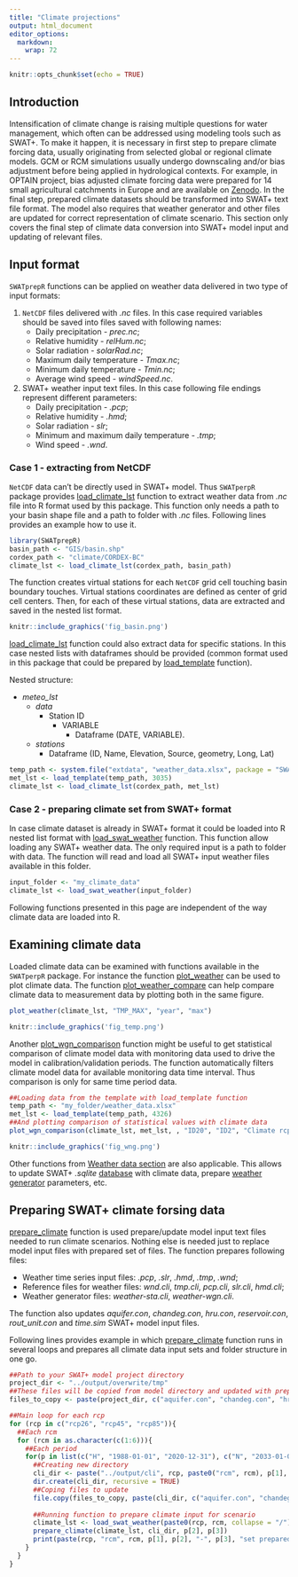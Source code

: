 ```yaml
---
title: "Climate projections"
output: html_document
editor_options: 
  markdown: 
    wrap: 72
---
```


```r
knitr::opts_chunk$set(echo = TRUE)
```

## Introduction

Intensification of climate change is raising multiple questions for water management, which often can be addressed using modeling tools such as SWAT+. To make it happen, it is necessary in first step to prepare climate forcing data, usually originating from selected global or regional climate models. GCM or RCM simulations usually undergo downscaling and/or bias adjustment before being applied in hydrological contexts. For example, in OPTAIN project, bias adjusted climate forcing data were prepared for 14 small agricultural catchments in Europe and are available on [Zenodo](https://zenodo.org/record/6202062#.ZHYrXHZByUk). In the final step, prepared climate datasets should be transformed into SWAT+ text file format. The model also requires that weather generator and other files are updated for correct representation of climate scenario. This section only covers the final step of climate data conversion into SWAT+ model input and updating of relevant files.

## Input format

`SWATprepR` functions can be applied on weather data delivered in two type of input formats:

1. `NetCDF` files delivered with *.nc* files. In this case required variables should be saved into files saved with following names:
    + Daily precipitation - *prec.nc*; 
    + Relative humidity - *relHum.nc*;
    + Solar radiation - *solarRad.nc*;
    + Maximum daily temperature - *Tmax.nc*;
    + Minimum daily temperature - *Tmin.nc*;
    + Average wind speed - *windSpeed.nc*.
2. SWAT+ weather input text files. In this case following file endings represent different parameters:
    + Daily precipitation - *.pcp*; 
    + Relative humidity - *.hmd*;
    + Solar radiation - *slr*;
    + Minimum and maximum daily temperature - *.tmp*;
    + Wind speed - *.wnd*.

### Case 1 - extracting from NetCDF

`NetCDF` data can't be directly used in SWAT+ model. Thus `SWATperpR` package provides [load_climate_lst](../reference/load_climate_lst.html) function to extract weather data from *.nc* file into R format used by this package. This function only needs a path to your basin shape file and a path to folder with *.nc* files. Following lines provides an example how to use it.

```r
library(SWATprepR)
basin_path <- "GIS/basin.shp"
cordex_path <- "climate/CORDEX-BC"
climate_lst <- load_climate_lst(cordex_path, basin_path)
```

The function creates virtual stations for each `NetCDF` grid cell touching basin boundary touches. Virtual stations coordinates are defined as center of grid cell centers. Then, for each of these virtual stations, data are extracted and saved in the nested list format. 

```r
knitr::include_graphics('fig_basin.png')
```

[load_climate_lst](../reference/load_climate_lst.html) function could also extract data for specific stations. In this case nested lists with dataframes should be provided (common format used in this package that could be prepared by [load_template](../reference/load_template.html) function). 

Nested structure:

+ *meteo_lst*
    + *data*
        + Station ID
            + VARIABLE
                + Dataframe (DATE, VARIABLE). 
    + *stations*
        + Dataframe (ID, Name, Elevation, Source, geometry, Long, Lat) 

```r
temp_path <- system.file("extdata", "weather_data.xlsx", package = "SWATprepR")
met_lst <- load_template(temp_path, 3035)
climate_lst <- load_climate_lst(cordex_path, met_lst)
```

###  Case 2 - preparing climate set from SWAT+ format

In case climate dataset is already in SWAT+ format it could be loaded into R nested list format with [load_swat_weather](../reference/load_swat_weather.html) function. This function allow loading any SWAT+ weather data. The only required input is a path to folder with data. The function will read and load all SWAT+ input weather files available in this folder. 

```r
input_folder <- "my_climate_data"
climate_lst <- load_swat_weather(input_folder)
```

Following functions presented in this page  are independent of the way climate data are loaded into R. 

## Examining climate data

Loaded climate data can be examined with functions available in the `SWATperpR` package. For instance the function [plot_weather](../reference/plot_weather.html) can be used to plot climate data. The function [plot_weather_compare](../reference/plot_weather_compare.html) can help compare climate data to measurement data by plotting both in the same figure. 

```r
plot_weather(climate_lst, "TMP_MAX", "year", "max")
```

```r
knitr::include_graphics('fig_temp.png')
```

Another [plot_wgn_comparison](../reference/plot_wgn_comparison.html) function might be useful to get statistical comparison of climate model data with monitoring data used to drive the model in calibration/validation periods. The function automatically filters climate model data for available monitoring data time interval. Thus comparison is only for same time period data.  

```r
##Loading data from the template with load_template function
temp_path <- "my_folder/weather_data.xlsx"
met_lst <- load_template(temp_path, 4326)
##And plotting comparison of statistical values with climate data
plot_wgn_comparison(climate_lst, met_lst, , "ID20", "ID2", "Climate rcp26m1", "Monitoring data", "comparison")
```

```r
knitr::include_graphics('fig_wng.png')
```

Other functions from [Weather data section](../articles/weather.html) are also applicable. This allows to update SWAT+ *.sqlite* [database](https://biopsichas.github.io/SWATprepR/articles/weather.html#wgn-input-function) with climate data, prepare [weather generator](https://biopsichas.github.io/SWATprepR/articles/weather.html#wgn-input-function) parameters, etc.

## Preparing SWAT+ climate forsing data

[prepare_climate](../reference/prepare_climate.html) function is used prepare/update model input text files needed to run climate scenarios. Nothing else is needed just to replace model input files with prepared set of files. The function prepares following files:

+ Weather time series input files: *.pcp*, *.slr*, *.hmd*, *.tmp*, *.wnd*;
+ Reference files for weather files: *wnd.cli*, *tmp.cli*, *pcp.cli*, *slr.cli*, *hmd.cli*;
+ Weather generator files: *weather-sta.cli*, *weather-wgn.cli*.

The function also updates *aquifer.con*, *chandeg.con*, *hru.con*, *reservoir.con*, *rout_unit.con* and *time.sim* SWAT+ model input files.

Following lines provides example in which  [prepare_climate](../reference/prepare_climate.html) function runs in several loops and prepares all climate data input sets and folder structure in one go.  

```r
##Path to your SWAT+ model project directory
project_dir <- "../output/overwrite/tmp"
##These files will be copied from model directory and updated with prepare_climate function
files_to_copy <- paste(project_dir, c("aquifer.con", "chandeg.con", "hru.con", "reservoir.con", "rout_unit.con", "time.sim"), sep="/")

##Main loop for each rcp
for (rcp in c("rcp26", "rcp45", "rcp85")){
  ##Each rcm
  for (rcm in as.character(c(1:6))){
    ##Each period
    for(p in list(c("H", "1988-01-01", "2020-12-31"), c("N", "2033-01-01", "2065-12-31"), c("E", "2067-01-01", "2099-12-31"))){
      ##Creating new directory
      cli_dir <- paste("../output/cli", rcp, paste0("rcm", rcm), p[1], sep = "/")
      dir.create(cli_dir, recursive = TRUE)
      ##Coping files to update
      file.copy(files_to_copy, paste(cli_dir, c("aquifer.con", "chandeg.con", "hru.con", "reservoir.con", "rout_unit.con", "time.sim"), sep = "/"), overwrite = TRUE)
      
      ##Running function to prepare climate input for scenario
      climate_lst <- load_swat_weather(paste0(rcp, rcm, collapse = "/"))
      prepare_climate(climate_lst, cli_dir, p[2], p[3])
      print(paste(rcp, "rcm", rcm, p[1], p[2], "-", p[3], "set prepared."))
    }
  }
}
```
